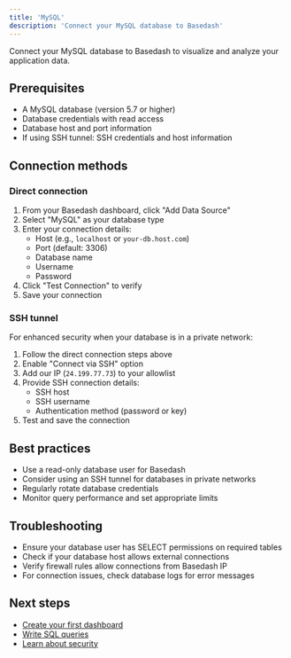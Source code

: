 ```yaml
---
title: 'MySQL'
description: 'Connect your MySQL database to Basedash'
---
```


Connect your MySQL database to Basedash to visualize and analyze your application data.

## Prerequisites
- A MySQL database (version 5.7 or higher)
- Database credentials with read access
- Database host and port information
- If using SSH tunnel: SSH credentials and host information

## Connection methods

### Direct connection
1. From your Basedash dashboard, click "Add Data Source"
2. Select "MySQL" as your database type
3. Enter your connection details:
   - Host (e.g., `localhost` or `your-db.host.com`)
   - Port (default: 3306)
   - Database name
   - Username
   - Password
4. Click "Test Connection" to verify
5. Save your connection

### SSH tunnel
For enhanced security when your database is in a private network:
1. Follow the direct connection steps above
2. Enable "Connect via SSH" option
3. Add our IP (`24.199.77.73`) to your allowlist
4. Provide SSH connection details:
   - SSH host
   - SSH username
   - Authentication method (password or key)
5. Test and save the connection

## Best practices
- Use a read-only database user for Basedash
- Consider using an SSH tunnel for databases in private networks
- Regularly rotate database credentials
- Monitor query performance and set appropriate limits

## Troubleshooting
- Ensure your database user has SELECT permissions on required tables
- Check if your database host allows external connections
- Verify firewall rules allow connections from Basedash IP
- For connection issues, check database logs for error messages

## Next steps
- [Create your first dashboard](/getting-started/create-dashboard)
- [Write SQL queries](/getting-started/sql-editor)
- [Learn about security](/essentials/security)
